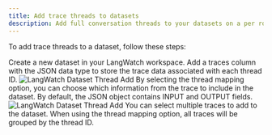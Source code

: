 ```yaml
---
title: Add trace threads to datasets
description: Add full conversation threads to your datasets on a per row basis
---
```


To add trace threads to a dataset, follow these steps:

<Steps>
<Step title="Create a new dataset">
Create a new dataset in your LangWatch workspace.
</Step>

<Step title="Add a traces column">
Add a traces column with the JSON data type to store the trace data associated with each thread ID.

<Frame>
<img className="block" src="/images/dataset-thread-type.png" alt="LangWatch Dataset Thread Add" />
</Frame>
</Step>

<Step title="Add threads to the dataset">
By selecting the thread mapping option, you can choose which information from the trace to include in the dataset. By default, the JSON object contains INPUT and OUTPUT fields.

<Frame>
<img className="block" src="/images/dataset-thread-add.png" alt="LangWatch Dataset Thread Add" />
</Frame>
</Step>

<Step title="That's it!">
You can select multiple traces to add to the dataset. When using the thread mapping option, all traces will be grouped by the thread ID.
</Step>
</Steps>